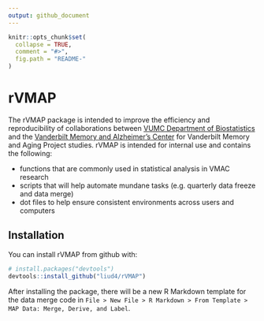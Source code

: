 ```yaml
---
output: github_document
---
```


```r
knitr::opts_chunk$set(
  collapse = TRUE,
  comment = "#>",
  fig.path = "README-"
)
```

# rVMAP

The rVMAP package is intended to improve the efficiency and reproducibility of collaborations between [VUMC Department of Biostatistics](http://biostat.mc.vanderbilt.edu/) and the [Vanderbilt Memory and Alzheimer's Center](https://www.vumc.org/vmac/) for Vanderbilt Memory and Aging Project studies. rVMAP is intended for internal use and contains the following:

- functions that are commonly used in statistical analysis in VMAC research
- scripts that will help automate mundane tasks (e.g. quarterly data freeze and data merge)
- dot files to help ensure consistent environments across users and computers

## Installation

You can install rVMAP from github with:

```r
# install.packages("devtools")
devtools::install_github("liud4/rVMAP")
```

After installing the package, there will be a new R Markdown template for the data merge code in `File > New File > R Markdown > From Template > MAP Data: Merge, Derive, and Label`.

